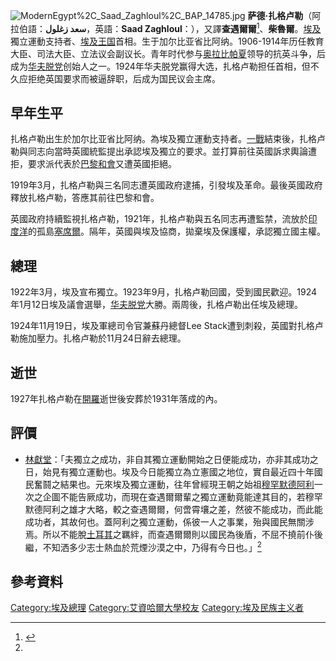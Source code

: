[[File:ModernEgypt%2C_Saad_Zaghloul%2C_BAP_14785.jpg|thumb]]
'''萨德·扎格卢勒'''（阿拉伯語：'''سعد زغلول‎'''，英語：'''Saad Zaghloul'''：{{bd|1859年|7月|1927年|8月23日}}），又譯'''查遇爾爾'''<ref name=環>{{cite book |author=[[林獻堂|林獻堂]]著 |title=《林獻堂環球遊記》 |date=2019年3月25日第二版 |publisher=[[天下雜誌|天下雜誌]] |location=臺北市 |isbn=978-986-398-421-4}}</ref>{{rp|61}}、'''柴魯爾'''。[[埃及|埃及]]獨立運動支持者、[[埃及王国|埃及王国]]首相。生于加尔比亚省比阿纳。1906-1914年历任教育大臣、司法大臣、立法议会副议长。青年时代参与[[奥拉比帕夏|奥拉比帕夏]]领导的抗英斗争，后成为[[华夫脱党|华夫脱党]]创始人之一。1924年华夫脱党赢得大选，扎格卢勒担任首相，但不久应拒绝英国要求而被逼辞职，后成为国民议会主席。

== 早年生平 ==
扎格卢勒出生於加尔比亚省比阿纳。為埃及獨立運動支持者。[[一戰|一戰]]結束後，扎格卢勒與同志向當時英國統監提出承認埃及獨立的要求。並打算前往英國訴求輿論遭拒，要求派代表於[[巴黎和會|巴黎和會]]又遭英國拒絕。

1919年3月，扎格卢勒與三名同志遭英國政府逮捕，引發埃及革命。最後英國政府釋放扎格卢勒，答應其前往巴黎和會。

英國政府持續監視扎格卢勒，1921年，扎格卢勒與五名同志再遭監禁，流放於[[印度洋|印度洋]]的孤島[[塞席爾|塞席爾]]。隔年，英國與埃及協商，拋棄埃及保護權，承認獨立國主權。

== 總理 ==
1922年3月，埃及宣布獨立。1923年9月，扎格卢勒回國，受到國民歡迎。1924年1月12日埃及議會選舉，[[华夫脱党|华夫脱党]]大勝。兩周後，扎格卢勒出任埃及總理。

1924年11月19日，埃及軍總司令官兼蘇丹總督Lee Stack遭到刺殺，英國對扎格卢勒施加壓力。扎格卢勒於11月24日辭去總理。

== 逝世 ==
1927年扎格卢勒在[[開羅|開羅]]逝世後安葬於1931年落成的{{le|萨德·扎格卢勒陵墓|Mausoleum of Saad Zaghloul}}內。

== 評價 ==
* [[林獻堂|林獻堂]]：「夫獨立之成功，非自其獨立運動開始之日便能成功，亦非其成功之日，始見有獨立運動也。埃及今日能獨立為立憲國之地位，實自最近四十年國民奮鬪之結果也。元來埃及獨立運動，往年曾經現王朝之始祖[[穆罕默德·阿里帕夏|穆罕默德阿利]]一次之企圖不能告厥成功，而現在查遇爾爾輩之獨立運動竟能達其目的，若穆罕默德阿利之雄才大略，較之查遇爾爾，何啻霄壤之差，然彼不能成功，而此能成功者，其故何也。蓋阿利之獨立運動，係彼一人之事業，殆與國民無關涉焉。所以不能脫[[鄂圖曼土耳其|土耳其]]之羈絆，而查遇爾爾則以國民為後盾，不屈不撓前仆後繼，不知洒多少志士熱血於荒煙沙漠之中，乃得有今日也。」<ref name=環></ref>{{rp|60-61}}

==參考資料==
{{reflist|2|refs=
}}

{{Authority control}}
{{埃及總理}}
{{DEFAULTSORT:Zaghloul, Saad}}
[[Category:埃及總理|Category:埃及總理]]
[[Category:艾資哈爾大學校友|Category:艾資哈爾大學校友]]
[[Category:埃及民族主义者|Category:埃及民族主义者]]